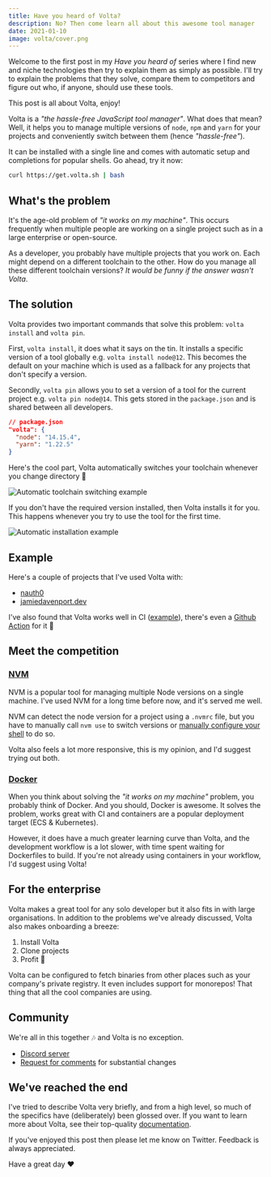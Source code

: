 ```yaml
---
title: Have you heard of Volta?
description: No? Then come learn all about this awesome tool manager
date: 2021-01-10
image: volta/cover.png
---
```


Welcome to the first post in my _Have you heard of_ series where I find new and niche technologies then try to explain them as simply as possible. I'll try to explain the problems that they solve, compare them to competitors and figure out who, if anyone, should use these tools. 

This post is all about Volta, enjoy!

<RepoCard owner="volta-cli" repo="volta" />

Volta is a _"the hassle-free JavaScript tool manager"_. What does that mean? Well, it helps you to manage multiple versions of `node`, `npm` and `yarn` for your projects and conveniently switch between them (hence _"hassle-free"_).

It can be installed with a single line and comes with automatic setup and completions for popular shells. Go ahead, try it now:

```bash
curl https://get.volta.sh | bash
```

## What's the problem

It's the age-old problem of _"it works on my machine"_. This occurs frequently when multiple people are working on a single project such as in a large enterprise or open-source.

As a developer, you probably have multiple projects that you work on. Each might depend on a different toolchain to the other. How do you manage all these different toolchain versions? _It would be funny if the answer wasn't Volta_.

## The solution

Volta provides two important commands that solve this problem: `volta install` and `volta pin`.

First, `volta install`, it does what it says on the tin. It installs a specific version of a tool globally e.g. `volta install node@12`. This becomes the default on your machine which is used as a fallback for any projects that don't specify a version.

Secondly, `volta pin` allows you to set a version of a tool for the current project e.g. `volta pin node@14`. This gets stored in the `package.json` and is shared between all developers.

```json
// package.json
"volta": {
  "node": "14.15.4",
  "yarn": "1.22.5"
}
```

Here's the cool part, Volta automatically switches your toolchain whenever you change directory 🤯

<img src="/images/volta/switch-dirs.png" alt="Automatic toolchain switching example" />

If you don't have the required version installed, then Volta installs it for you. This happens whenever you try to use the tool for the first time.

<img src="/images/volta/automatic-installation.png" alt="Automatic installation example" />

## Example

Here's a couple of projects that I've used Volta with:
- [nauth0](https://github.com/jamiedavenport/nauth0/blob/main/package.json)
- [jamiedavenport.dev](https://github.com/jamiedavenport/jamiedavenport.dev/blob/main/package.json)


I've also found that Volta works well in CI ([example](https://github.com/jamiedavenport/nauth0/pull/46)), there's even a [Github Action](https://github.com/volta-cli/action) for it 🥳

## Meet the competition

### [NVM](https://github.com/nvm-sh/nvm)

NVM is a popular tool for managing multiple Node versions on a single machine. I've used NVM for a long time before now, and it's served me well.

NVM can detect the node version for a project using a `.nvmrc` file, but you have to manually call `nvm use` to switch versions or [manually configure your shell](https://github.com/nvm-sh/nvm#deeper-shell-integration) to do so.

Volta also feels a lot more responsive, this is my opinion, and I'd suggest trying out both.

### [Docker](https://www.docker.com/)

When you think about solving the _"it works on my machine"_ problem, you probably think of Docker. And you should, Docker is awesome. It solves the problem, works great with CI and containers are a popular deployment target (ECS & Kubernetes).

However, it does have a much greater learning curve than Volta, and the development workflow is a lot slower, with time spent waiting for Dockerfiles to build. If you're not already using containers in your workflow, I'd suggest using Volta!

## For the enterprise

Volta makes a great tool for any solo developer but it also fits in with large organisations. In addition to the problems we've already discussed, Volta also makes onboarding a breeze:
1. Install Volta
1. Clone projects
1. Profit 🤩

Volta can be configured to fetch binaries from other places such as your company's private registry. It even includes support for monorepos! That thing that all the cool companies are using.

## Community

We're all in this together 🎶 and Volta is no exception.

- [Discord server](https://discord.gg/hgPTz9A)
- [Request for comments](https://github.com/volta-cli/rfcs) for substantial changes

## We've reached the end

I've tried to describe Volta very briefly, and from a high level, so much of the specifics have (deliberately) been glossed over. If you want to learn more about Volta, see their top-quality [documentation](https://volta.sh/).

If you've enjoyed this post then please let me know on Twitter. Feedback is always appreciated.

Have a great day ❤️